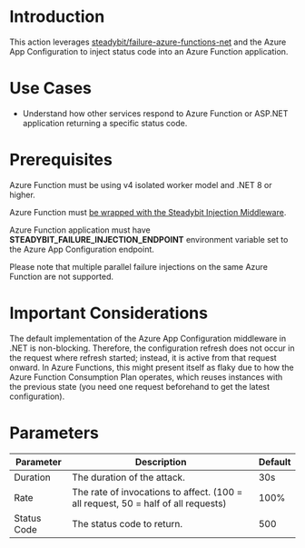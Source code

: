 # Introduction

This action leverages [steadybit/failure-azure-functions-net](https://github.com/steadybit/failure-azure-functions-net) and the Azure App Configuration to inject status code into an Azure Function application.

# Use Cases

- Understand how other services respond to Azure Function or ASP.NET application returning a specific status code.

# Prerequisites

Azure Function must be using v4 isolated worker model and .NET 8 or higher.

Azure Function must [be wrapped with the Steadybit Injection Middleware](https://github.com/steadybit/failure-azure-functions-net).

Azure Function application must have **STEADYBIT_FAILURE_INJECTION_ENDPOINT** environment variable set to the Azure App Configuration endpoint.

Please note that multiple parallel failure injections on the same Azure Function are not supported.

# Important Considerations

The default implementation of the Azure App Configuration middleware in .NET is non-blocking. Therefore, the configuration refresh
does not occur in the request where refresh started; instead, it is active from that request onward.
In Azure Functions, this might present itself as flaky due to how the Azure Function Consumption Plan operates, which reuses instances with the previous state (you need one request beforehand to get the latest configuration).

# Parameters

| Parameter   | Description                                                                       | Default |
| ----------- | --------------------------------------------------------------------------------- | ------- |
| Duration    | The duration of the attack.                                                       | 30s     |
| Rate        | The rate of invocations to affect. (100 = all request, 50 = half of all requests) | 100%    |
| Status Code | The status code to return.                                                        | 500     |
